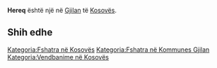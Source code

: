 {{Fshat në 
 | Emri                = Hereq
 | EmriAlt                = 
 | NAME_SHORT_FORM=      
 | NAME_GENERIC=      
 | NAME_SORT_NAME_RO=      HEREQ
 | FULL_NAME_RO = Hereq
 | FULL_NAME_ND_RO=Hereq
 | SORT_NAME_RG=HEREQ
 | FULL_NAME_RG=Hereq
 | FULL_NAME_ND_RG=Hereq
 | SRP_NAME_SHORT_FORM=      
 | SRP_NAME_GENERIC=      
 | SRP_NAME_SORT_NAME_RO=      
 | SRP_FULL_NAME_RO = 
 | SRP_FULL_NAME_ND_RO=
 | SRP_SORT_NAME_RG=
 | SRP_FULL_NAME_RG=
 | SRP_FULL_NAME_ND_RG=
 | Emri (Rasa dhanore) = 
 | Figura              = 
 | Shteti              = Kosovo
 | Komuna              = Gjilan
 | Kodi postar         = 
 | Sipërfaqja          = 

 | Popullsia           = 

 | Regj. i popullsisë  = 
 | Dend. e popullsisë  = 
 | Faqja zyrtare       = 
 <!--- Koordinatat ----> 
 | Gjerësia            = 42.464444
 | Gjatësia            = 20.3575
 | Lartësia            = 
}}
'''Hereq''' është një [[]] në [[Gjilan]] të [[Kosovës]].

<!-- == Gjeografia == -->
<!-- == Historia == -->
<!-- == Demografia == -->
== Shih edhe ==
{{Komuna Gjilan}}
{{Kosovo-Administrata-Cung}}

[[Kategoria:Fshatra në Kosovës]]
[[Kategoria:Fshatra në Kommunes Gjilan]]
[[Kategoria:Vendbanime në Kosovës]]